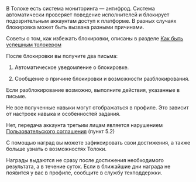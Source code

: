 <Cut title="Аккаунт заблокирован">

В Толоке есть система мониторинга — антифрод. Система автоматически проверяет поведение исполнителей и блокирует подозрительным аккаунтам доступ к платформе. В разных случаях блокировка может быть вызвана разными причинами.

Cоветы о том, как избежать блокировки, описаны в разделе [Как быть успешным толокером](../tasks)

После блокировки вы получите два письма:

1. Автоматическое уведомление о блокировке.

1. Сообщение о причине блокировки и возможности разблокирования.

Если разблокирование возможно, выполните действия, указанные в письме.

</Cut>

<Cut title="Вопрос о профиле">

<Cut title="Почему в профиле я вижу не все навыки?">

Не все полученные навыки могут отображаться в профиле. Это зависит от настроек навыка и особенностей задания.

</Cut>

<Cut title="Можно ли работать под одним аккаунтом нескольким исполнителям?">

Нет, передача аккаунта третьим лицам является нарушением [Пользовательского соглашения](https://yandex.ru/legal/toloka_useragreement/index.html) (пункт 5.2)

</Cut>

<Cut title="Зачем нужны награды?">

С помощью наград вы можете зафиксировать свои достижения, а также больше узнать о возможностях Толоки.

</Cut>

<Cut title="В течение какого времени выдаются награды?">

Награды выдаются не сразу после достижения необходимого результата, а в течение суток. Если в ближайшие дни награда не появится у вас в профиле, сообщите в службу техподдержки.

</Cut>

</Cut>
